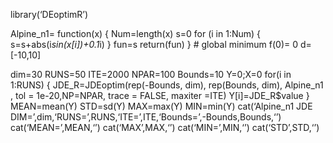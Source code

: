 library('DEoptimR')

Alpine_n1= function(x)
  {
  Num=length(x)
	s=0
	for (i in 1:Num)
	  {
    s=s+abs(i*sin(x[i])+0.1*i)
		}
	fun=s
  return(fun)
  }
# global minimum f(0)= 0 d=[-10,10] 

dim=30
RUNS=50
ITE=2000
NPAR=100
Bounds=10
Y=0;X=0
for(i in 1:RUNS)
  {
  JDE_R=JDEoptim(rep(-Bounds, dim), rep(Bounds, dim), Alpine_n1 ,
         tol = 1e-20,NP=NPAR, trace = FALSE,  maxiter =ITE)
  Y[i]=JDE_R$value
  }
MEAN=mean(Y)
STD=sd(Y)
MAX=max(Y)
MIN=min(Y)
cat('Alpine_n1 JDE DIM=',dim,'RUNS=',RUNS,'ITE=',ITE,'Bounds=',-Bounds,Bounds,'\n')
cat('MEAN=',MEAN,'\n')
cat('MAX',MAX,'\n')
cat('MIN=',MIN,'\n')
cat('STD',STD,'\n')
